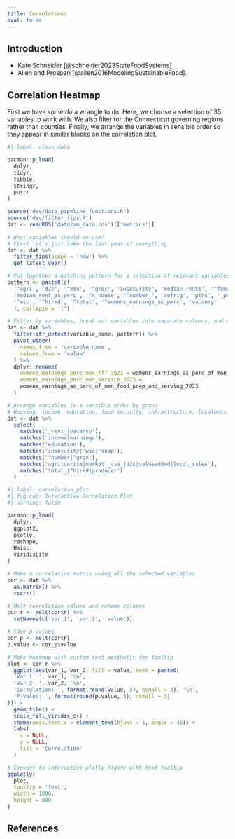 ```yaml
---
title: Correlations
eval: false
---
```


## Introduction {#sec-intro}

* Kate Schneider [@schneider2023StateFoodSystems] 
* Allen and Prosperi [@allen2016ModelingSustainableFood].

## Correlation Heatmap

First we have some data wrangle to do. Here, we choose a selection of 35 variables to work with. We also filter for the Connecticut governing regions rather than counties. Finally, we arrange the variables in sensible order so they appear in similar blocks on the correlation plot.

```r
#| label: clean_data

pacman::p_load(
  dplyr,
  tidyr,
  tibble,
  stringr,
  purrr
)

source('dev/data_pipeline_functions.R')
source('dev/filter_fips.R')
dat <- readRDS('data/sm_data.rds')[['metrics']]

# What variables should we use?
# First let's just take the last year of everything
dat <- dat %>%
  filter_fips(scope = 'new') %>% 
  get_latest_year()

# Put together a matching pattern for a selection of relevant variables
pattern <- paste0(c(
  '^agri', 'd2c', '^edu', '^groc', 'insecurity', 'median_rent$', '^female',
  'median_rent_as_perc', '^n_house', '^number_', 'refrig', 'pth$', '_pct$',
  '^wic', '^hired', '^total', '^womens_earnings_as_perc', 'vacancy'
  ), collapse = '|')

# Filter by variables, break out variables into separate columns, and make some variable names shorter so they fit in figures
dat <- dat %>%
  filter(str_detect(variable_name, pattern)) %>%
  pivot_wider(
    names_from = 'variable_name',
    values_from = 'value'
  ) %>%
  dplyr::rename(
    womens_earnings_perc_men_fff_2023 = womens_earnings_as_perc_of_men_farming_fishing_forestry_2023,
    womens_earnings_perc_men_service_2023 = 
    womens_earnings_as_perc_of_men_food_prep_and_serving_2023
  )

# Arrange variables in a sensible order by group
# Housing, income, education, food security, infrastructure, localness, total sales, expenses
dat <- dat %>% 
  select(
    matches('_rent_|vacancy'),
    matches('income|earnings'),
    matches('education'),
    matches('insecurity|^wic|^snap'),
    matches('^number|^groc'),
    matches('agritourism|market|_csa_|d2c|valueadded|local_sales'),
    matches('total_|^hired|producer')
  )
```

```r
#| label: correlation_plot
#| fig-cap: Interactive Correlation Plot
#| warning: false

pacman::p_load(
  dplyr,
  ggplot2,
  plotly,
  reshape,
  Hmisc,
  viridisLite
)

# Make a correlation matrix using all the selected variables
cor <- dat %>% 
  as.matrix() %>% 
  rcorr()

# Melt correlation values and rename columns
cor_r <- melt(cor$r) %>% 
  setNames(c('var_1', 'var_2', 'value'))

# Save p values
cor_p <- melt(cor$P) 
p.value <- cor_p$value

# Make heatmap with custom text aesthetic for tooltip
plot <- cor_r %>% 
  ggplot(aes(var_1, var_2, fill = value, text = paste0(
  'Var 1: ', var_1, '\n',
  'Var 2: ', var_2, '\n',
  'Correlation: ', format(round(value, 3), nsmall = 3), '\n',
  'P-Value: ', format(round(p.value, 3), nsmall = 3)
))) + 
  geom_tile() + 
  scale_fill_viridis_c() + 
  theme(axis.text.x = element_text(hjust = 1, angle = 45)) +
  labs(
    x = NULL,
    y = NULL,
    fill = 'Correlation'
  )

# Convert to interactive plotly figure with text tooltip
ggplotly(
  plot, 
  tooltip = 'text',
  width = 1000,
  height = 800
)
```

## References

